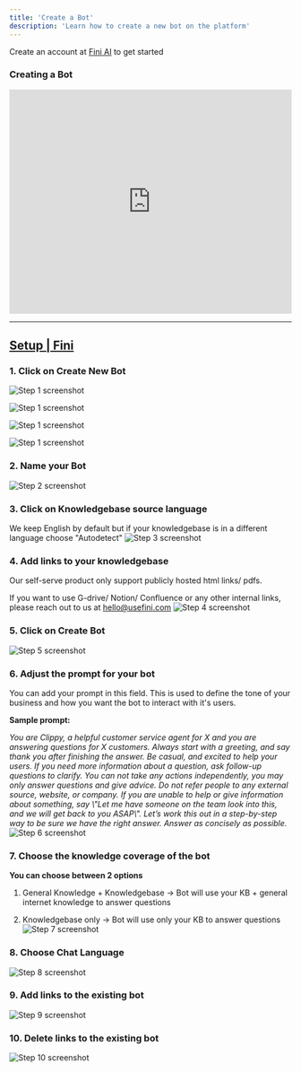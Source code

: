 ```yaml
---
title: 'Create a Bot'
description: 'Learn how to create a new bot on the platform'
---
```


<Tip>Create an account at [Fini AI](https://app.usefini.com) to get started</Tip>


### Creating a Bot

<iframe 
src="https://app.tango.us/app/embed/9c4509f7-a949-49e1-afce-695df4f11075?iframe=true" 
sandbox="allow-scripts allow-top-navigation-by-user-activation allow-popups allow-same-origin" 
security="restricted" 
title="How to Create a Knowledge Base Bot" 
width="100%"
height="400" 
referrerpolicy="strict-origin-when-cross-origin" frameborder="0" webkitallowfullscreen="webkitallowfullscreen" mozallowfullscreen="mozallowfullscreen" allowfullscreen="allowfullscreen"></iframe>

***


## [Setup | Fini](https://app.usefini.com/dashboard/setup)

### 1. Click on Create New Bot
![Step 1 screenshot](https://images.tango.us/workflows/4b119507-c85b-4b6d-957b-0089bed0f8b4/steps/90fbd7f5-eea7-4fcd-b976-22a78c2ca841/ec0ee7b0-1582-4d6f-81cb-040df7fdd9fd.png?crop=focalpoint&fit=crop&fp-x=0.5000&fp-y=0.5000&w=1200&border=2%2CF4F2F7&border-radius=8%2C8%2C8%2C8&border-radius-inner=8%2C8%2C8%2C8&blend-align=bottom&blend-mode=normal&blend-x=0&blend-w=1200&blend64=aHR0cHM6Ly9pbWFnZXMudGFuZ28udXMvc3RhdGljL21hZGUtd2l0aC10YW5nby13YXRlcm1hcmstdjIucG5n&mark-x=649&mark-y=215&m64=aHR0cHM6Ly9pbWFnZXMudGFuZ28udXMvc3RhdGljL2JsYW5rLnBuZz9tYXNrPWNvcm5lcnMmYm9yZGVyPTQlMkNGRjc0NDImdz05NCZoPTI3JmZpdD1jcm9wJmNvcm5lci1yYWRpdXM9MTA%3D)

![Step 1 screenshot](https://images.tango.us/workflows/4b119507-c85b-4b6d-957b-0089bed0f8b4/steps/90fbd7f5-eea7-4fcd-b976-22a78c2ca841/ec0ee7b0-1582-4d6f-81cb-040df7fdd9fd.png?crop=focalpoint&fit=crop&fp-x=0.5000&fp-y=0.5000&w=1200&border=2%2CF4F2F7&border-radius=8%2C8%2C8%2C8&border-radius-inner=8%2C8%2C8%2C8&blend-align=bottom&blend-mode=normal&blend-x=0&blend-w=1200)

![Step 1 screenshot](https://images.tango.us/workflows/4b119507-c85b-4b6d-957b-0089bed0f8b4/steps/90fbd7f5-eea7-4fcd-b976-22a78c2ca841/ec0ee7b0-1582-4d6f-81cb-040df7fdd9fd.png?crop=focalpoint&fit=crop&fp-x=0.5000&fp-y=0.5000&w=1200&border=2%2CF4F2F7&border-radius=8%2C8%2C8%2C8&border-radius-inner=8%2C8%2C8%2C8&blend-align=bottom&blend-mode=normal&blend-x=0&blend-w=1200&m64=aHR0cHM6Ly9pbWFnZXMudGFuZ28udXMvc3RhdGljL2JsYW5rLnBuZz9tYXNrPWNvcm5lcnMmYm9yZGVyPTQlMkNGRjc0NDImdz05NCZoPTI3JmZpdD1jcm9wJmNvcm5lci1yYWRpdXM9MTA%3D)

![Step 1 screenshot](https://images.tango.us/workflows/4b119507-c85b-4b6d-957b-0089bed0f8b4/steps/90fbd7f5-eea7-4fcd-b976-22a78c2ca841/ec0ee7b0-1582-4d6f-81cb-040df7fdd9fd.png?crop=focalpoint&fit=crop&fp-x=0.5000&fp-y=0.5000&w=1200&border=2%2CF4F2F7&border-radius=8%2C8%2C8%2C8&border-radius-inner=8%2C8%2C8%2C8&blend-align=bottom&blend-mode=normal&blend-x=0&blend-w=1200&blend64=aHR0cHM6Ly9pbWFnZXMudGFuZ28udXMvc3RhdGljL21hZGUtd2l0aC10YW5nby13YXRlcm1hcmstdjIucG5n&mark-x=649&mark-y=215)

### 2. Name your Bot
![Step 2 screenshot](https://images.tango.us/workflows/4b119507-c85b-4b6d-957b-0089bed0f8b4/steps/a5b2791f-1529-45b2-99f4-cb36e3bf0611/e9faa2e6-b8cb-4187-8bde-5c7dedeedbd0.png?crop=focalpoint&fit=crop&fp-x=0.5002&fp-y=0.2986&fp-z=1.5746&w=1200&border=2%2CF4F2F7&border-radius=8%2C8%2C8%2C8&border-radius-inner=8%2C8%2C8%2C8&blend-align=bottom&blend-mode=normal&blend-x=0&blend-w=1200&blend64=aHR0cHM6Ly9pbWFnZXMudGFuZ28udXMvc3RhdGljL21hZGUtd2l0aC10YW5nby13YXRlcm1hcmstdjIucG5n&mark-x=283&mark-y=326&m64=aHR0cHM6Ly9pbWFnZXMudGFuZ28udXMvc3RhdGljL2JsYW5rLnBuZz9tYXNrPWNvcm5lcnMmYm9yZGVyPTYlMkNGRjc0NDImdz02MzMmaD01MyZmaXQ9Y3JvcCZjb3JuZXItcmFkaXVzPTEw)


### 3. Click on Knowledgebase source language
We keep English by default but if your knowledgebase is in a different language choose "Autodetect"
![Step 3 screenshot](https://images.tango.us/workflows/4b119507-c85b-4b6d-957b-0089bed0f8b4/steps/10e6f3bb-d5c7-4848-b933-75cc4cee8547/a47b3f6e-380d-43c1-82fc-50a3096ad1e6.png?crop=focalpoint&fit=crop&fp-x=0.5837&fp-y=0.3846&fp-z=2.0063&w=1200&border=2%2CF4F2F7&border-radius=8%2C8%2C8%2C8&border-radius-inner=8%2C8%2C8%2C8&blend-align=bottom&blend-mode=normal&blend-x=0&blend-w=1200&blend64=aHR0cHM6Ly9pbWFnZXMudGFuZ28udXMvc3RhdGljL21hZGUtd2l0aC10YW5nby13YXRlcm1hcmstdjIucG5n&mark-x=626&mark-y=291&m64=aHR0cHM6Ly9pbWFnZXMudGFuZ28udXMvc3RhdGljL2JsYW5rLnBuZz9tYXNrPWNvcm5lcnMmYm9yZGVyPTYlMkNGRjc0NDImdz03OSZoPTQ4JmZpdD1jcm9wJmNvcm5lci1yYWRpdXM9MTA%3D)


### 4. Add links to your knowledgebase
Our self-serve product only support publicly hosted html links/ pdfs.

If you want to use G-drive/ Notion/ Confluence or any other internal links, please reach out to us at [hello@usefini.com](mailto:hello@usefini.com)
![Step 4 screenshot](https://images.tango.us/workflows/4b119507-c85b-4b6d-957b-0089bed0f8b4/steps/2bd8b00b-d3f2-4b63-9c06-4ec9e01357fb/166be023-3833-403d-8ff6-95ef933238f4.png?crop=focalpoint&fit=crop&fp-x=0.5002&fp-y=0.5889&fp-z=1.5746&w=1200&border=2%2CF4F2F7&border-radius=8%2C8%2C8%2C8&border-radius-inner=8%2C8%2C8%2C8&blend-align=bottom&blend-mode=normal&blend-x=0&blend-w=1200&blend64=aHR0cHM6Ly9pbWFnZXMudGFuZ28udXMvc3RhdGljL21hZGUtd2l0aC10YW5nby13YXRlcm1hcmstdjIucG5n&mark-x=283&mark-y=205&m64=aHR0cHM6Ly9pbWFnZXMudGFuZ28udXMvc3RhdGljL2JsYW5rLnBuZz9tYXNrPWNvcm5lcnMmYm9yZGVyPTYlMkNGRjc0NDImdz02MzMmaD0zNDAmZml0PWNyb3AmY29ybmVyLXJhZGl1cz0xMA%3D%3D)


### 5. Click on Create Bot
![Step 5 screenshot](https://images.tango.us/workflows/4b119507-c85b-4b6d-957b-0089bed0f8b4/steps/2528888a-bdff-4d46-a2cd-217ce0ec3350/0d459d6c-ea6c-48b5-b5ca-ec1c2eb49649.png?crop=focalpoint&fit=crop&fp-x=0.5958&fp-y=0.7426&fp-z=1.7934&w=1200&border=2%2CF4F2F7&border-radius=8%2C8%2C8%2C8&border-radius-inner=8%2C8%2C8%2C8&blend-align=bottom&blend-mode=normal&blend-x=0&blend-w=1200&blend64=aHR0cHM6Ly9pbWFnZXMudGFuZ28udXMvc3RhdGljL21hZGUtd2l0aC10YW5nby13YXRlcm1hcmstdjIucG5n&mark-x=629&mark-y=547&m64=aHR0cHM6Ly9pbWFnZXMudGFuZ28udXMvc3RhdGljL2JsYW5rLnBuZz9tYXNrPWNvcm5lcnMmYm9yZGVyPTYlMkNGRjc0NDImdz0xMjUmaD00OSZmaXQ9Y3JvcCZjb3JuZXItcmFkaXVzPTEw)


### 6. Adjust the prompt for your bot
You can add your prompt in this field. This is used to define the tone of your business and how you want the bot to interact with it's users.

**Sample prompt:**

_You are Clippy, a helpful customer service agent for X and you are answering questions for X customers. Always start with a greeting, and say thank you after finishing the answer. Be casual, and excited to help your users. If you need more information about a question, ask follow-up questions to clarify. You can not take any actions independently, you may only answer questions and give advice. Do not refer people to any external source, website, or company. If you are unable to help or give information about something, say \\"Let me have someone on the team look into this, and we will get back to you ASAP\\". Let’s work this out in a step-by-step way to be sure we have the right answer. Answer as concisely as possible._
![Step 6 screenshot](https://images.tango.us/workflows/4b119507-c85b-4b6d-957b-0089bed0f8b4/steps/8b2973b8-e8e6-4b89-9461-17f0ff7b3ffd/44adc19e-0747-4fa6-b38b-a20751b1d302.png?crop=focalpoint&fit=crop&fp-x=0.3766&fp-y=0.2703&fp-z=1.4350&w=1200&border=2%2CF4F2F7&border-radius=8%2C8%2C8%2C8&border-radius-inner=8%2C8%2C8%2C8&blend-align=bottom&blend-mode=normal&blend-x=0&blend-w=1200&blend64=aHR0cHM6Ly9pbWFnZXMudGFuZ28udXMvc3RhdGljL21hZGUtd2l0aC10YW5nby13YXRlcm1hcmstdjIucG5n&mark-x=258&mark-y=252&m64=aHR0cHM6Ly9pbWFnZXMudGFuZ28udXMvc3RhdGljL2JsYW5rLnBuZz9tYXNrPWNvcm5lcnMmYm9yZGVyPTYlMkNGRjc0NDImdz02ODMmaD03OCZmaXQ9Y3JvcCZjb3JuZXItcmFkaXVzPTEw)


### 7. Choose the knowledge coverage of the bot
**You can choose between 2 options**

1.  General Knowledge + Knowledgebase -> Bot will use your KB + general internet knowledge to answer questions
    
2.  Knowledgebase only -> Bot will use only your KB to answer questions
![Step 7 screenshot](https://images.tango.us/workflows/4b119507-c85b-4b6d-957b-0089bed0f8b4/steps/40818c01-7ce5-45cb-89a1-f6a89bc4a38e/57861fb6-aa08-42e2-924b-723cb1406f18.png?crop=focalpoint&fit=crop&fp-x=0.3763&fp-y=0.5114&fp-z=2.4350&w=1200&border=2%2CF4F2F7&border-radius=8%2C8%2C8%2C8&border-radius-inner=8%2C8%2C8%2C8&blend-align=bottom&blend-mode=normal&blend-x=0&blend-w=1200&blend64=aHR0cHM6Ly9pbWFnZXMudGFuZ28udXMvc3RhdGljL21hZGUtd2l0aC10YW5nby13YXRlcm1hcmstdjIucG5n&mark-x=21&mark-y=67&m64=aHR0cHM6Ly9pbWFnZXMudGFuZ28udXMvc3RhdGljL2JsYW5rLnBuZz9tYXNrPWNvcm5lcnMmYm9yZGVyPTYlMkNGRjc0NDImdz0xMTYwJmg9ODkmZml0PWNyb3AmY29ybmVyLXJhZGl1cz0xMA%3D%3D)


### 8. Choose Chat Language
![Step 8 screenshot](https://images.tango.us/workflows/4b119507-c85b-4b6d-957b-0089bed0f8b4/steps/da295f5e-efc6-4fe4-9be4-7c294f4cf5a7/231403ce-343e-4da2-bfc3-961eb752981c.png?crop=focalpoint&fit=crop&fp-x=0.7835&fp-y=0.2583&fp-z=2.4100&w=1200&border=2%2CF4F2F7&border-radius=8%2C8%2C8%2C8&border-radius-inner=8%2C8%2C8%2C8&blend-align=bottom&blend-mode=normal&blend-x=0&blend-w=1200&blend64=aHR0cHM6Ly9pbWFnZXMudGFuZ28udXMvc3RhdGljL21hZGUtd2l0aC10YW5nby13YXRlcm1hcmstdjIucG5n&mark-x=26&mark-y=331&m64=aHR0cHM6Ly9pbWFnZXMudGFuZ28udXMvc3RhdGljL2JsYW5rLnBuZz9tYXNrPWNvcm5lcnMmYm9yZGVyPTYlMkNGRjc0NDImdz0xMTQ4Jmg9ODgmZml0PWNyb3AmY29ybmVyLXJhZGl1cz0xMA%3D%3D)


### 9. Add links to the existing bot
![Step 9 screenshot](https://images.tango.us/workflows/4b119507-c85b-4b6d-957b-0089bed0f8b4/steps/0595b95e-339d-400a-8287-1fb8ad5499cf/28c6648b-7002-41b3-bf31-dc015660bc0a.png?crop=focalpoint&fit=crop&fp-x=0.5000&fp-y=0.5000&fp-z=2.0000&w=1200&border=2%2CF4F2F7&border-radius=8%2C8%2C8%2C8&border-radius-inner=8%2C8%2C8%2C8&blend-align=bottom&blend-mode=normal&blend-x=0&blend-w=1200&blend64=aHR0cHM6Ly9pbWFnZXMudGFuZ28udXMvc3RhdGljL21hZGUtd2l0aC10YW5nby13YXRlcm1hcmstdjIucG5n&mark-x=1626&mark-y=261&m64=aHR0cHM6Ly9pbWFnZXMudGFuZ28udXMvc3RhdGljL2JsYW5rLnBuZz9tYXNrPWNvcm5lcnMmYm9yZGVyPTYlMkNGRjc0NDImdz0xMzEmaD01NCZmaXQ9Y3JvcCZjb3JuZXItcmFkaXVzPTEw)


### 10. Delete links to the existing bot
![Step 10 screenshot](https://images.tango.us/workflows/4b119507-c85b-4b6d-957b-0089bed0f8b4/steps/0c82757b-4336-4078-9149-729f8ae9b3fc/e005dc4c-3a97-4ff8-ad24-89735d1b88d3.png?crop=focalpoint&fit=crop&fp-x=0.5038&fp-y=0.5030&fp-z=1.0063&w=1200&border=2%2CF4F2F7&border-radius=8%2C8%2C8%2C8&border-radius-inner=8%2C8%2C8%2C8&blend-align=bottom&blend-mode=normal&blend-x=0&blend-w=1200&blend64=aHR0cHM6Ly9pbWFnZXMudGFuZ28udXMvc3RhdGljL21hZGUtd2l0aC10YW5nby13YXRlcm1hcmstdjIucG5n&mark-x=979&mark-y=386&m64=aHR0cHM6Ly9pbWFnZXMudGFuZ28udXMvc3RhdGljL2JsYW5rLnBuZz9tYXNrPWNvcm5lcnMmYm9yZGVyPTYlMkNGRjc0NDImdz00NiZoPTI0JmZpdD1jcm9wJmNvcm5lci1yYWRpdXM9MTA%3D)

<br/>


